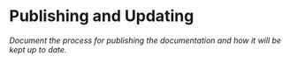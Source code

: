
<Meta title="Design System/Publishing and Updating" />

# Publishing and Updating

*Document the process for publishing the documentation and how it will be kept up to date.*
